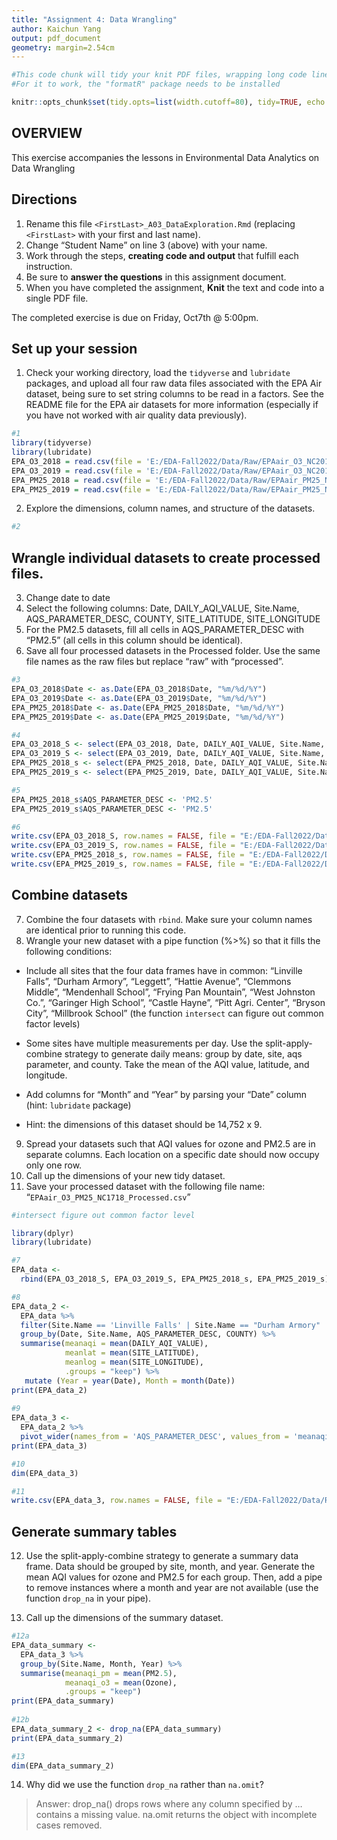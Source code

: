 ```yaml
---
title: "Assignment 4: Data Wrangling"
author: Kaichun Yang
output: pdf_document
geometry: margin=2.54cm
---
```


```r
#This code chunk will tidy your knit PDF files, wrapping long code lines
#For it to work, the "formatR" package needs to be installed

knitr::opts_chunk$set(tidy.opts=list(width.cutoff=80), tidy=TRUE, echo = TRUE, warning = FALSE, message = FALSE)
```

## OVERVIEW

This exercise accompanies the lessons in Environmental Data Analytics on Data Wrangling 

## Directions
1. Rename this file `<FirstLast>_A03_DataExploration.Rmd` (replacing `<FirstLast>` with your first and last name).
2. Change "Student Name" on line 3 (above) with your name.
3. Work through the steps, **creating code and output** that fulfill each instruction.
4. Be sure to **answer the questions** in this assignment document.
5. When you have completed the assignment, **Knit** the text and code into a single PDF file.

The completed exercise is due on Friday, Oct7th @ 5:00pm.

## Set up your session 
1. Check your working directory, load the `tidyverse` and `lubridate` packages, and upload all four raw data files associated with the EPA Air dataset, being sure to set string columns to be read in a factors. See the README file for the EPA air datasets for more information (especially if you have not worked with air quality data previously). 
```r
#1
library(tidyverse)
library(lubridate)
EPA_O3_2018 = read.csv(file = 'E:/EDA-Fall2022/Data/Raw/EPAair_O3_NC2018_raw.csv')
EPA_O3_2019 = read.csv(file = 'E:/EDA-Fall2022/Data/Raw/EPAair_O3_NC2019_raw.csv')
EPA_PM25_2018 = read.csv(file = 'E:/EDA-Fall2022/Data/Raw/EPAair_PM25_NC2018_raw.csv')
EPA_PM25_2019 = read.csv(file = 'E:/EDA-Fall2022/Data/Raw/EPAair_PM25_NC2019_raw.csv')
```

2. Explore the dimensions, column names, and structure of the datasets. 

```r
#2

```

## Wrangle individual datasets to create processed files.
3. Change date to date
4. Select the following columns: Date, DAILY_AQI_VALUE, Site.Name, AQS_PARAMETER_DESC, COUNTY, SITE_LATITUDE, SITE_LONGITUDE
5. For the PM2.5 datasets, fill all cells in AQS_PARAMETER_DESC with "PM2.5" (all cells in this column should be identical).
6. Save all four processed datasets in the Processed folder. Use the same file names as the raw files but replace "raw" with "processed".

```r
#3
EPA_O3_2018$Date <- as.Date(EPA_O3_2018$Date, "%m/%d/%Y") 
EPA_O3_2019$Date <- as.Date(EPA_O3_2019$Date, "%m/%d/%Y") 
EPA_PM25_2018$Date <- as.Date(EPA_PM25_2018$Date, "%m/%d/%Y") 
EPA_PM25_2019$Date <- as.Date(EPA_PM25_2019$Date, "%m/%d/%Y") 

#4
EPA_O3_2018_S <- select(EPA_O3_2018, Date, DAILY_AQI_VALUE, Site.Name, AQS_PARAMETER_DESC, COUNTY, SITE_LATITUDE, SITE_LONGITUDE)
EPA_O3_2019_S <- select(EPA_O3_2019, Date, DAILY_AQI_VALUE, Site.Name, AQS_PARAMETER_DESC, COUNTY, SITE_LATITUDE, SITE_LONGITUDE)
EPA_PM25_2018_s <- select(EPA_PM25_2018, Date, DAILY_AQI_VALUE, Site.Name, AQS_PARAMETER_DESC, COUNTY, SITE_LATITUDE, SITE_LONGITUDE)
EPA_PM25_2019_s <- select(EPA_PM25_2019, Date, DAILY_AQI_VALUE, Site.Name, AQS_PARAMETER_DESC, COUNTY, SITE_LATITUDE, SITE_LONGITUDE)

#5
EPA_PM25_2018_s$AQS_PARAMETER_DESC <- 'PM2.5' 
EPA_PM25_2019_s$AQS_PARAMETER_DESC <- 'PM2.5' 

#6
write.csv(EPA_O3_2018_S, row.names = FALSE, file = "E:/EDA-Fall2022/Data/Raw/EPAair_O3_NC2018_processed.csv")
write.csv(EPA_O3_2019_S, row.names = FALSE, file = "E:/EDA-Fall2022/Data/Raw/EPAair_O3_NC2019_processed.csv")
write.csv(EPA_PM25_2018_s, row.names = FALSE, file = "E:/EDA-Fall2022/Data/Raw/EPAair_PM25_NC2018_processed.csv")
write.csv(EPA_PM25_2019_s, row.names = FALSE, file = "E:/EDA-Fall2022/Data/Raw/EPAair_PM25_NC2019_processed.csv")


```


## Combine datasets
7. Combine the four datasets with `rbind`. Make sure your column names are identical prior to running this code. 
8. Wrangle your new dataset with a pipe function (%>%) so that it fills the following conditions: 

* Include all sites that the four data frames have in common: "Linville Falls", "Durham Armory", "Leggett", "Hattie Avenue", "Clemmons Middle", "Mendenhall School", "Frying Pan Mountain", "West Johnston Co.", "Garinger High School", "Castle Hayne", "Pitt Agri. Center", "Bryson City", "Millbrook School" (the function `intersect` can figure out common factor levels)

* Some sites have multiple measurements per day. Use the split-apply-combine strategy to generate daily means: group by date, site, aqs parameter, and county. Take the mean of the AQI value, latitude, and longitude.
  
* Add columns for "Month" and "Year" by parsing your "Date" column (hint: `lubridate` package)
* Hint: the dimensions of this dataset should be 14,752 x 9.

9. Spread your datasets such that AQI values for ozone and PM2.5 are in separate columns. Each location on a specific date should now occupy only one row.
10. Call up the dimensions of your new tidy dataset.
11. Save your processed dataset with the following file name: "`EPAair_O3_PM25_NC1718_Processed.csv`    "

```r
#intersect figure out common factor level

library(dplyr)
library(lubridate)

#7
EPA_data <- 
  rbind(EPA_O3_2018_S, EPA_O3_2019_S, EPA_PM25_2018_s, EPA_PM25_2019_s)

#8 
EPA_data_2 <- 
  EPA_data %>% 
  filter(Site.Name == 'Linville Falls' | Site.Name == "Durham Armory" | Site.Name == "Leggett" | Site.Name == "Hattie Avenue" | Site.Name == "Clemmons Middle" | Site.Name == "Mendenhall School" | Site.Name == "Frying Pan Mountain" | Site.Name == "West Johnston Co." | Site.Name == "Garinger High School" | Site.Name == "Castle Hayne" | Site.Name == "Pitt Agri. Center" | Site.Name == "Bryson City" | Site.Name == "Millbrook School") %>% 
  group_by(Date, Site.Name, AQS_PARAMETER_DESC, COUNTY) %>% 
  summarise(meanaqi = mean(DAILY_AQI_VALUE), 
            meanlat = mean(SITE_LATITUDE), 
            meanlog = mean(SITE_LONGITUDE),
            .groups = "keep") %>%
   mutate (Year = year(Date), Month = month(Date))
print(EPA_data_2)
 
#9
EPA_data_3 <- 
  EPA_data_2 %>% 
  pivot_wider(names_from = 'AQS_PARAMETER_DESC', values_from = 'meanaqi')
print(EPA_data_3)

#10
dim(EPA_data_3)

#11
write.csv(EPA_data_3, row.names = FALSE, file = "E:/EDA-Fall2022/Data/Raw/EPAair_O3_PM25_NC1718_Processed.csv")

```


## Generate summary tables
12. Use the split-apply-combine strategy to generate a summary data frame. Data should be grouped by site, month, and year. Generate the mean AQI values for ozone and PM2.5 for each group. Then, add a pipe to remove instances where a month and year are not available (use the function `drop_na` in your pipe). 

13. Call up the dimensions of the summary dataset.

```r
#12a
EPA_data_summary <-
  EPA_data_3 %>%
  group_by(Site.Name, Month, Year) %>%
  summarise(meanaqi_pm = mean(PM2.5),
            meanaqi_o3 = mean(Ozone),
            .groups = "keep")
print(EPA_data_summary)
            
#12b
EPA_data_summary_2 <- drop_na(EPA_data_summary)
print(EPA_data_summary_2)

#13
dim(EPA_data_summary_2)
```

14. Why did we use the function `drop_na` rather than `na.omit`?

> Answer: 
drop_na() drops rows where any column specified by ... contains a missing value.
na.omit returns the object with incomplete cases removed.
